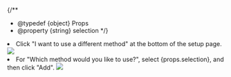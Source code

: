 
{/**
  * @typedef {object} Props
  * @property {string} selection
  */}

<li>
  Click "I want to use a different method" at the bottom of the setup page.
  <img src={firstAnotherMethod.src} />
</li>
<li>
  For "Which method would you like to use?", select {props.selection}, and then click "Add".
  <img src={firstSelect.src} />
</li>
